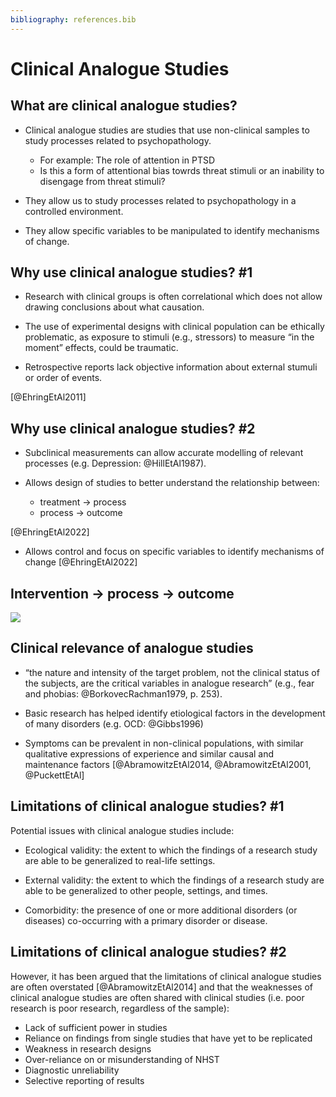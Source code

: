 ```yaml
---
bibliography: references.bib
---
```


# Clinical Analogue Studies {background-image="images/cog1.jpg" background-color="black"}

## What are clinical analogue studies?

- Clinical analogue studies are studies that use non-clinical samples to study processes related to psychopathology.

    - For example: The role of attention in PTSD
    - Is this a form of attentional bias towrds threat stimuli or an inability to disengage from threat stimuli?

- They allow us to study processes related to psychopathology in a controlled environment.

- They allow specific variables to be manipulated to identify mechanisms of change.

## Why use clinical analogue studies? #1

- Research with clinical groups is often correlational which does not allow drawing conclusions about what causation.

- The use of experimental designs with clinical population can be ethically problematic, as exposure to stimuli (e.g., stressors) to measure "in the moment" effects, could be traumatic.

- Retrospective reports lack objective information about external stumuli or order of events.

:::{.aside}
[@EhringEtAl2011]
:::

## Why use clinical analogue studies? #2

- Subclinical measurements can allow accurate modelling of relevant processes (e.g. Depression: @HillEtAl1987). 

- Allows design of studies to better understand the relationship between:
    - treatment -> process  
    - process -> outcome 

[@EhringEtAl2022]

- Allows control and focus on specific variables to identify mechanisms of change [@EhringEtAl2022]

## Intervention -> process -> outcome

![](images/moderation.png)

## Clinical relevance of analogue studies

-  "the nature and intensity of the target problem, not the clinical status of the subjects, are the critical variables in analogue research" (e.g., fear and phobias: @BorkovecRachman1979, p. 253).

- Basic research has helped identify etiological factors in the development of many disorders (e.g. OCD: @Gibbs1996)

- Symptoms can be prevalent in non-clinical populations, with similar qualitative expressions of experience and similar causal and maintenance factors [@AbramowitzEtAl2014, @AbramowitzEtAl2001, @PuckettEtAl]

## Limitations of clinical analogue studies? #1

Potential issues with clinical analogue studies include:

- Ecological validity: the extent to which the findings of a research study are able to be generalized to real-life settings.

- External validity: the extent to which the findings of a research study are able to be generalized to other people, settings, and times.

- Comorbidity: the presence of one or more additional disorders (or diseases) co-occurring with a primary disorder or disease.

## Limitations of clinical analogue studies? #2 {.smaller}

However, it has been argued that the limitations of clinical analogue studies are often overstated [@AbramowitzEtAl2014] and that the weaknesses of clinical analogue studies are often shared with clinical studies (i.e. poor research is poor research, regardless of the sample):

- Lack of sufficient power in studies
- Reliance on findings from single studies that have yet to be replicated
- Weakness in research designs
- Over-reliance on or misunderstanding of NHST
- Diagnostic unreliability
- Selective reporting of results

